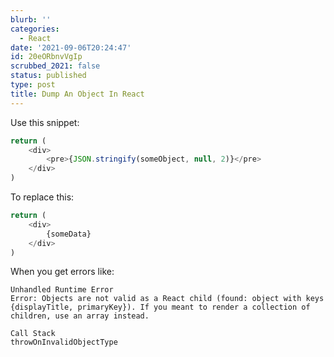 ```yaml
---
blurb: ''
categories:
  - React
date: '2021-09-06T20:24:47'
id: 20eORbnvVgIp
scrubbed_2021: false
status: published
type: post
title: Dump An Object In React
---
```


Use this snippet:

```javascript
return (
    <div>
        <pre>{JSON.stringify(someObject, null, 2)}</pre>
    </div>
)
```

To replace this:

```javascript
return (
    <div>
        {someData}
    </div>
)
```

When you get errors like:

```
Unhandled Runtime Error
Error: Objects are not valid as a React child (found: object with keys {displayTitle, primaryKey}). If you meant to render a collection of children, use an array instead.

Call Stack
throwOnInvalidObjectType
```
